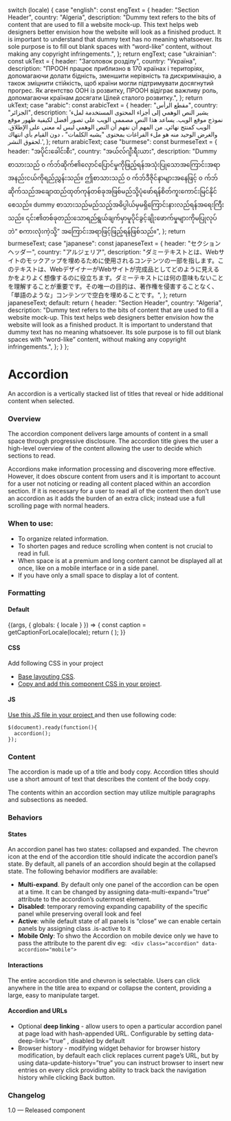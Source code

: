 

  switch (locale) {
    case "english":
      const engText = {
        header: "Section Header",
        country: "Algeria",
        description:
          "Dummy text refers to the bits of content that are used to fill a website mock-up. This text helps web designers better envision how the website will look as a finished product. It is important to understand that dummy text has no meaning whatsoever. Its sole purpose is to fill out blank spaces with “word-like” content, without making any copyright infringements.",
      };
      return engText;
    case "ukrainian":
      const ukText = {
        header: "Заголовок розділу",
        country: "Україна",
        description:
          "ПРООН працює приблизно в 170 країнах і територіях, допомагаючи долати бідність, зменшити нерівність та дискримінацію, а також зміцнити стійкість, щоб країни могли підтримувати досягнутий прогрес. Як агентство ООН із розвитку, ПРООН відіграє важливу роль, допомагаючи країнам досягати Цілей сталого розвитку.",
      };
      return ukText;
    case "arabic":
      const arabicText = {
        header: "مقطع الرأس",
        country: "الجزائر",
        description:
          'يشير النص الوهمي إلى أجزاء المحتوى المستخدمة لملء نموذج موقع الويب. يساعد هذا النص مصممي الويب على تصور أفضل لكيفية ظهور موقع الويب كمنتج نهائي. من المهم أن نفهم أن النص الوهمي ليس له معنى على الإطلاق. والغرض الوحيد منه هو ملء الفراغات بمحتوى "يشبه الكلمات" ، دون القيام بأي انتهاك لحقوق النشر.',
      };
      return arabicText;
    case "burmese":
      const burmeseText = {
        header: "အပိုင်းခေါင်းစီး",
        country: "အယ်လ်ဂျီးရီးယား",
        description:
          "Dummy စာသားသည် ၀ က်ဘ်ဆိုက်၏လှောင်ပြောင်မှုကိုဖြည့်ရန်အသုံးပြုသောအကြောင်းအရာအနည်းငယ်ကိုရည်ညွှန်းသည်။ ဤစာသားသည် ၀ က်ဘ်ဒီဇိုင်နာများအနေဖြင့် ၀ က်ဘ်ဆိုက်သည်အချောထည်ထုတ်ကုန်တစ်ခုအဖြစ်မည်သို့ပုံဖော်ရန်စိတ်ကူးကောင်းမြင်နိုင်စေသည်။ dummy စာသားသည်မည်သည့်အဓိပ္ပါယ်မှမရှိကြောင်းနားလည်ရန်အရေးကြီးသည်။ ၎င်း၏တစ်ခုတည်းသောရည်ရွယ်ချက်မှာမူပိုင်ခွင့်ချိုးဖောက်မှုများကိုမပြုလုပ်ဘဲ“ စကားလုံးကဲ့သို့” အကြောင်းအရာဖြင့်ဖြည့်ရန်ဖြစ်သည်။",
      };
      return burmeseText;
    case "japanese":
      const japaneseText = {
        header: "セクションヘッダー",
        country: "アルジェリア",
        description:
          "ダミーテキストとは、Webサイトのモックアップを埋めるために使用されるコンテンツの一部を指します。このテキストは、WebデザイナーがWebサイトが完成品としてどのように見えるかをよりよく想像するのに役立ちます。ダミーテキストには何の意味もないことを理解することが重要です。その唯一の目的は、著作権を侵害することなく、「単語のような」コンテンツで空白を埋めることです。",
      };
      return japaneseText;
    default:
      return {
        header: "Section Header",
        country: "Algeria",
        description:
          "Dummy text refers to the bits of content that are used to fill a website mock-up. This text helps web designers better envision how the website will look as a finished product. It is important to understand that dummy text has no meaning whatsoever. Its sole purpose is to fill out blank spaces with “word-like” content, without making any copyright infringements.",
      };
  }
};

<Meta title="Components/UI components/Accordion" component={Accordion} />

# Accordion

An accordion is a vertically stacked list of titles that reveal or hide additional content when selected.

### Overview

The accordion component delivers large amounts of content in a small space through progressive disclosure. The accordion title gives the user a high-level overview of the content allowing the user to decide which sections to read.

Accordions make information processing and discovering more effective. However, it does obscure content from users and it is important to account for a user not noticing or reading all content placed within an accordion section. If it is necessary for a user to read all of the content then don’t use an accordion as it adds the burden of an extra click; instead use a full scrolling page with normal headers.

### When to use:

- To organize related information.
- To shorten pages and reduce scrolling when content is not crucial to read in full.
- When space is at a premium and long content cannot be displayed all at once, like on a mobile interface or in a side panel.
- If you have only a small space to display a lot of content.

### Formatting

#### Default

<Canvas>
  <Story name="Accordion">
    {(args, { globals: { locale } }) => {
      const caption = getCaptionForLocale(locale);
      return (
        <Accordion
          headerText={caption.header}
          descriptionText={caption.description}
        ></Accordion>
      );
    }}
  </Story>
</Canvas>

#### CSS

Add following CSS in your project

- [Base layouting CSS](https://cdn.jsdelivr.net/gh/undp/design-system/docs/css/base-minimal.min.css).
- [Copy and add this component CSS in your project](https://cdn.jsdelivr.net/gh/undp/design-system/docs/css/components/accordion.min.css).

#### JS

[Use this JS file in your project ](https://cdn.jsdelivr.net/gh/undp/design-system/docs/js/accordion.min.js)
and then use following code:

```
$(document).ready(function(){
  accordion();
});
```

### Content

The accordion is made up of a title and body copy. Accordion titles should use a short amount of text that describes the content of the body copy.

The contents within an accordion section may utilize multiple paragraphs and subsections as needed.

### Behaviors

#### States

An accordion panel has two states: collapsed and expanded. The chevron icon at the end of the accordion title should indicate the accordion panel’s state. By default, all panels of an accordion should begin at the collapsed state. The following behavior modifiers are available:

- **Multi-expand**. By default only one panel of the accordion can be open at a time. It can be changed by assigning data-multi-expand=”true” attribute to the accordion’s outermost element.
- **Disabled**: temporary removing expanding capability of the specific panel while preserving overall look and feel
- **Active**: while default state of all panels is “close” we can enable certain panels by assigning class .is-active to it
- **Mobile Only**: To shwo the Accordion on mobile device only we have to pass the attribute to the parent div eg:
  ` <div class="accordion" data-accordion="mobile">`

#### Interactions

The entire accordion title and chevron is selectable. Users can click anywhere in the title area to expand or collapse the content, providing a large, easy to manipulate target.

#### Accordion and URLs

- Optional **deep linking** - allow users to open a particular accordion panel at page load with hash-appended URL. Configurable by setting data-deep-link=”true” , disabled by default
- Browser history - modifying widget behavior for browser history modification, by default each click replaces current page’s URL, but by using data-update-history=”true” you can instruct browser to insert new entries on every click providing ability to track back the navigation history while clicking Back button.

### Changelog

1.0 — Released component

